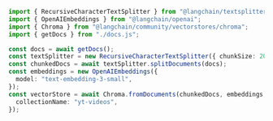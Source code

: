 ```typescript
import { RecursiveCharacterTextSplitter } from "@langchain/textsplitters";
import { OpenAIEmbeddings } from "@langchain/openai";
import { Chroma } from "@langchain/community/vectorstores/chroma";
import { getDocs } from "./docs.js";

const docs = await getDocs();
const textSplitter = new RecursiveCharacterTextSplitter({ chunkSize: 2000 });
const chunkedDocs = await textSplitter.splitDocuments(docs);
const embeddings = new OpenAIEmbeddings({
  model: "text-embedding-3-small",
});
const vectorStore = await Chroma.fromDocuments(chunkedDocs, embeddings, {
  collectionName: "yt-videos",
});
```